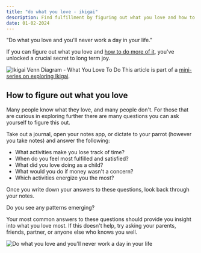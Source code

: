 ```yaml
---
title: "do what you love - ikigai"
description: Find fulfillment by figuring out what you love and how to do more of it.
date: 01-02-2024
---
```


"Do what you love and you'll never work a day in your life."

If you can figure out what you love and [how to do more of it](/blog/what-you-can-be-paid-for), you've unlocked a crucial secret to long term joy.

![Ikigai Venn Diagram - What You Love To Do](/images/articles/ikigai-love.png)
This article is part of a [mini-series on exploring Ikigai](/blog/finding-your-ikigai).


## How to figure out what you love

Many people know what they love, and many people don't.
For those that are curious in exploring further there are many questions you can ask yourself to figure this out.

Take out a journal, open your notes app, or dictate to your parrot (however you take notes) and answer the following:

- What activities make you lose track of time?
- When do you feel most fulfilled and satisfied?
- What did you love doing as a child?
- What would you do if money wasn't a concern?
- Which activities energize you the most?

Once you write down your answers to these questions, look back through your notes.

Do you see any patterns emerging?

Your most common answers to these questions should provide you insight into what you love most.
If this doesn't help, try asking your parents, friends, partner, or anyone else who knows you well.

![Do what you love and you'll never work a day in your life](/images/articles/do-what-you-love-quote.png)

